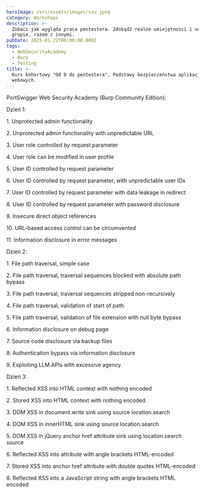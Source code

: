 ```yaml
---
heroImage: /src/assets/images/szu.jpeg
category: Workshops
description: >-
  Zobacz jak wygląda praca pentestera. Zdobądź realne umiejętności i ucz się w
  grupie, razem z innymi.
pubDate: 2025-01-22T00:00:00.000Z
tags:
  - WebSecurityAcademy
  - Burp
  - Testing
title: >-
  Kurs kohortowy "Od 0 do pentestera". Podstawy bezpieczeństwa aplikacji
  webowych.
---
```


PortSwigger Web Security Academy (Burp Community Edition):

Dzień 1:

1\. Unprotected admin functionality

2\. Unprotected admin functionality with unpredictable URL

3\. User role controlled by request parameter

4\. User role can be modified in user profile

5\. User ID controlled by request parameter

6\. User ID controlled by request parameter, with unpredictable user IDs

7\. User ID controlled by request parameter with data leakage in redirect

8\. User ID controlled by request parameter with password disclosure

9\. Insecure direct object references

10\. URL-based access control can be circumvented

11\. Information disclosure in error messages





Dzień 2:

1\. File path traversal, simple case

2\. File path traversal, traversal sequences blocked with absolute path bypass

3\. File path traversal, traversal sequences stripped non-recursively

4\. File path traversal, validation of start of path

5\. File path traversal, validation of file extension with null byte bypass

6\. Information disclosure on debug page

7\. Source code disclosure via backup files

8\. Authentication bypass via information disclosure

9\. Exploiting LLM APIs with excessive agency





Dzień 3:

1\. Reflected XSS into HTML context with nothing encoded

2\. Stored XSS into HTML context with nothing encoded

3\. DOM XSS in document.write sink using source location.search

4\. DOM XSS in innerHTML sink using source location.search

5\. DOM XSS in jQuery anchor href attribute sink using location.search source

6\. Reflected XSS into attribute with angle brackets HTML-encoded

7\. Stored XSS into anchor href attribute with double quotes HTML-encoded

8\. Reflected XSS into a JavaScript string with angle brackets HTML encoded







